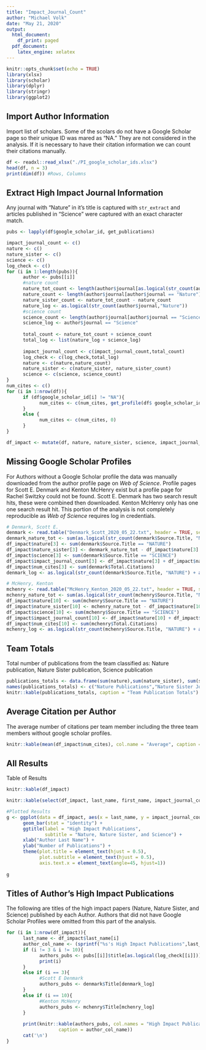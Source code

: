 ```yaml
---
title: "Impact_Journal_Count"
author: "Michael Volk"
date: "May 21, 2020"
output:
  html_document:
    df_print: paged
  pdf_document:
    latex_engine: xelatex
---
```


```r
knitr::opts_chunk$set(echo = TRUE)
library(xlsx)
library(scholar)
library(dplyr)
library(stringr)
library(ggplot2)
```
## Import Author Information

Import list of scholars. Some of the scolars do not have a Google Scholar page so their unique ID was mared as "NA." They are not considered in the analysis. If it is necessary to have their citation information we can count their citations manually.
```r
df <- readxl::read_xlsx("./PI_google_scholar_ids.xlsx")
head(df, n = 3)
print(dim(df)) #Rows, Columns
```
## Extract High Impact Journal Information

Any journal with "Nature" in it's title is captured with `str_extract` and articles published in "Science" were captured with an exact character match. 
```r
pubs <- lapply(df$google_scholar_id, get_publications)

impact_journal_count <- c()
nature <- c()
nature_sister <- c()
science <- c()
log_check <- c()
for (i in 1:length(pubs)){
      author <- pubs[[i]]
      #nature count
      nature_tot_count <- length(author$journal[as.logical(str_count(author$journal,"Nature"))])
      nature_count <- length(author$journal[author$journal == "Nature"])
      nature_sister_count <- nature_tot_count - nature_count
      nature_log <- as.logical(str_count(author$journal,"Nature"))
      #science count
      science_count <- length(author$journal[author$journal == "Science"])
      science_log <- author$journal == "Science"
      
      total_count <- nature_tot_count + science_count
      total_log <- list(nature_log + science_log)
      
      impact_journal_count <- c(impact_journal_count,total_count)
      log_check <- c(log_check,total_log)
      nature <- c(nature,nature_count)
      nature_sister <- c(nature_sister, nature_sister_count)
      science <- c(science, science_count)
}
num_cites <- c()
for (i in 1:nrow(df)){
      if (df$google_scholar_id[i] != "NA"){
            num_cites <- c(num_cites, get_profile(df$ google_scholar_id[i])$total_cites)
      }
      else {
            num_cites <- c(num_cites, 0)
      }
}

df_impact <- mutate(df, nature, nature_sister, science, impact_journal_count, num_cites)
```

## Missing Google Scholar Profiles

For Authors without a Google Scholar profile the data was manually downloaded from the author profile page on *Web of Science*. Profile pages for Scott E. Denmark and Kenton McHenry exist but a profile page for Rachel Switzky could not be found. Scott E. Denmark has two search result hits, these were combined then downloaded. Kenton McHenry only has one one search result hit. This portion of the analysis is not completely reproducible as *Web of Science* requires log in credentials.

```r
# Denmark, Scott E.
denmark <- read.table("Denmark_Scott_2020_05_22.txt", header = TRUE, sep = ",", skip = 2)
denmark_nature_tot <- sum(as.logical(str_count(denmark$Source.Title, "NATURE")))
df_impact$nature[3] <- sum(denmark$Source.Title == "NATURE")
df_impact$nature_sister[3] <- denmark_nature_tot - df_impact$nature[3]
df_impact$science[3] <- sum(denmark$Source.Title == "SCIENCE")
df_impact$impact_journal_count[3] <- df_impact$nature[3] + df_impact$nature_sister[3] + df_impact$science[3]
df_impact$num_cites[3] <- sum(denmark$Total.Citations)
denmark_log <- as.logical(str_count(denmark$Source.Title, "NATURE") + as.integer(denmark$Source.Title == "SCIENCE"))

# McHenry, Kenton 
mchenry <- read.table("McHenry_Kenton_2020_05_22.txt", header = TRUE, sep = ",", skip = 2)
mchenry_nature_tot <- sum(as.logical(str_count(mchenry$Source.Title, "NATURE")))
df_impact$nature[10] <- sum(mchenry$Source.Title == "NATURE")
df_impact$nature_sister[10] <- mchenry_nature_tot - df_impact$nature[10]
df_impact$science[10] <- sum(mchenry$Source.Title == "SCIENCE")
df_impact$impact_journal_count[10] <- df_impact$nature[10] + df_impact$nature_sister[10] + df_impact$science[10]
df_impact$num_cites[10] <- sum(mchenry$Total.Citations)
mchenry_log <- as.logical(str_count(mchenry$Source.Title, "NATURE") + as.integer(mchenry$Source.Title == "SCIENCE"))
```

## Team Totals

Total number of publications from the team classified as: Nature publication, Nature Sister publication, Science publication

```r
publications_totals <- data.frame(sum(nature),sum(nature_sister), sum(science))
names(publications_totals) <- c("Nature Publications","Nature Sister Journal Publications","Science Publications")
knitr::kable(publications_totals, caption = "Team Publication Totals")
```

## Average Citation per Author

The average number of citations per team member including the three team members without google scholar profiles.

```r
knitr::kable(mean(df_impact$num_cites), col.name = "Average", caption = "Average citation per team member")
```

## All Results

Table of Results  
  
```r
knitr::kable(df_impact)
```
```r
knitr::kable(select(df_impact, last_name, first_name, impact_journal_count, num_cites))
```


```r
#Plotted Results
g <- ggplot(data = df_impact, aes(x = last_name, y = impact_journal_count)) + 
      geom_bar(stat = "identity") +
      ggtitle(label = "High Impact Publications",
              subtitle = "Nature, Nature Sister, and Science") +
      xlab("Author Last Name") +
      ylab("Number of Publications") + 
      theme(plot.title = element_text(hjust = 0.5),
            plot.subtitle = element_text(hjust = 0.5),
            axis.text.x = element_text(angle=45, hjust=1))
      
g
```

## Titles of Author's High Impact Publications

The following are titles of the high impact papers (Nature, Nature Sister, and Science) published by each Author. Authors that did not have Google Scholar Profiles were omitted from this part of the analysis. 

```r
for (i in 1:nrow(df_impact)){
      last_name <- df_impact$last_name[i]
      author_col_name <- (sprintf("%s's High Impact Publications",last_name))
      if (i != 3 & i != 10){
            authors_pubs <- pubs[[i]]$title[as.logical(log_check[[i]])] 
            print(i)
      }
      else if (i == 3){
            #Scott E Denmark
            authors_pubs <- denmark$Title[denmark_log]
      }
      else if (i == 10){
            #Kenton McHenry
            authors_pubs <- mchenry$Title[mchenry_log]
      }
      
      print(knitr::kable(authors_pubs, col.names = "High Impact Publication Titles", 
                   caption = author_col_name))
      cat('\n')
}
```



